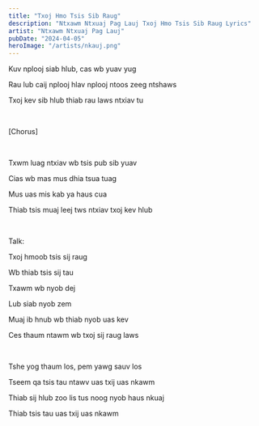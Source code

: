 ```yaml
---
title: "Txoj Hmo Tsis Sib Raug"
description: "Ntxawm Ntxuaj Pag Lauj Txoj Hmo Tsis Sib Raug Lyrics"
artist: "Ntxawm Ntxuaj Pag Lauj"
pubDate: "2024-04-05"
heroImage: "/artists/nkauj.png"
---
```


Kuv nplooj siab hlub, cas wb yuav yug

Rau lub caij nplooj hlav nplooj ntoos zeeg ntshaws

Txoj kev sib hlub thiab rau laws ntxiav tu

<br />

[Chorus]

<br />

Txwm luag ntxiav wb tsis pub sib yuav

Cias wb mas mus dhia tsua tuag

Mus uas mis kab ya haus cua

Thiab tsis muaj leej tws ntxiav txoj kev hlub

<br />

Talk:

Txoj hmoob tsis sij raug

Wb thiab tsis sij tau

Txawm wb nyob dej

Lub siab nyob zem

Muaj ib hnub wb thiab nyob uas kev

Ces thaum ntawm wb txoj sij raug laws

<br />

Tshe yog thaum los, pem yawg sauv los

Tseem qa tsis tau ntawv uas txij uas nkawm

Thiab sij hlub zoo lis tus noog nyob haus nkuaj

Thiab tsis tau uas txij uas nkawm
